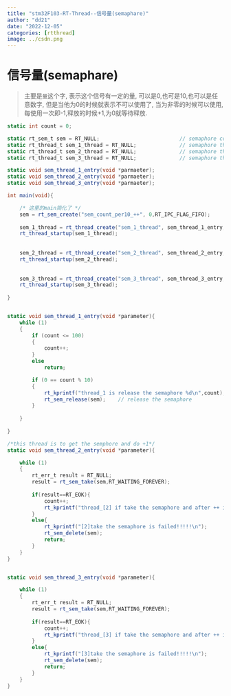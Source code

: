 ```yaml
---
title: "stm32F103-RT-Thread--信号量(semaphare)"
author: "dd21"
date: "2022-12-05" 
categories: [rtthread]
image: ../csdn.png
---
```



# 信号量(semaphare)
>主要是`量`这个字, 表示这个信号有一定的量, 可以是0,也可是10,也可以是任意数字, 但是当他为0的时候就表示不可以使用了, 当为非零的时候可以使用,每使用一次即-1,释放的时候+1,为0就等待释放.

```csharp
static int count = 0;

static rt_sem_t sem = RT_NULL;							// semaphore control block
static rt_thread_t sem_1_thread = RT_NULL;				// semaphore thread_1 control block
static rt_thread_t sem_2_thread = RT_NULL;				// semaphore thread_2 control block
static rt_thread_t sem_3_thread = RT_NULL;				// semaphore thread_2 control block

static void sem_thread_1_entry(void *parmaeter);
static void sem_thread_2_entry(void *parmaeter);
static void sem_thread_3_entry(void *parmaeter);

int main(void){

	/* 这里的main简化了 */
	sem = rt_sem_create("sem_count_per10_++", 0,RT_IPC_FLAG_FIFO);
	
	sem_1_thread = rt_thread_create("sem_1_thread", sem_thread_1_entry, RT_NULL, 512, 3, 20);
	rt_thread_startup(sem_1_thread);
	
	
	sem_2_thread = rt_thread_create("sem_2_thread", sem_thread_2_entry, RT_NULL, 512, 2, 20);
	rt_thread_startup(sem_2_thread);
	
	
	sem_3_thread = rt_thread_create("sem_3_thread", sem_thread_3_entry,RT_NULL, 512, 2, 20);
	rt_thread_startup(sem_3_thread);
	
}


static void sem_thread_1_entry(void *parameter){
	while (1)	
	{
		if (count <= 100)
		{
			count++;
		}
		else
			return;

		if (0 == count % 10)
		{
			rt_kprintf("thread_1 is release the semaphore %d\n",count);
			rt_sem_release(sem);	// release the semaphore
		}
		
	}
	
}

/*this thread is to get the semphore and do +1*/
static void sem_thread_2_entry(void *parameter){

	while (1)
	{
		rt_err_t result = RT_NULL;
		result = rt_sem_take(sem,RT_WAITING_FOREVER);
		
		if(result==RT_EOK){
			count++;
			rt_kprintf("thread_[2] if take the semaphore and after ++ is: [%d]\n",count);
		}
		else{
			rt_kprintf("[2]take the semaphore is failed!!!!!\n");
			rt_sem_delete(sem);
			return;
		}
	}	
}


static void sem_thread_3_entry(void *parameter){

	while (1)
	{
		rt_err_t result = RT_NULL;
		result = rt_sem_take(sem,RT_WAITING_FOREVER);
		
		if(result==RT_EOK){
			count++;
			rt_kprintf("thread_[3] if take the semaphore and after ++ is: [%d]\n",count);
		}
		else{
			rt_kprintf("[3]take the semaphore is failed!!!!!\n");
			rt_sem_delete(sem);
			return;
		}
	}	
}
```


